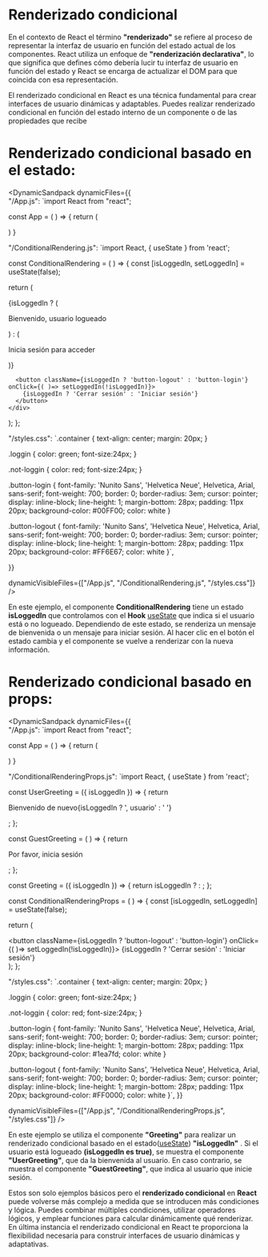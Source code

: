 
# Renderizado condicional

En el contexto de React el término **"renderizado"** se refiere al proceso de representar la interfaz de usuario en función del estado actual de los componentes. 
React utiliza un enfoque de **"renderización declarativa"**, lo que significa que defines cómo debería lucir tu interfaz de usuario en función del estado y React 
se encarga de actualizar el DOM para que coincida con esa representación.

El renderizado condicional en React es una técnica fundamental para crear interfaces de usuario dinámicas y adaptables. 
Puedes realizar renderizado condicional en función del estado interno de un componente o de las propiedades que recibe

# Renderizado condicional basado en el estado:

<DynamicSandpack
dynamicFiles={{    
"/App.js": 
`import React from "react";

const App = ( ) => {
  return (
    <div>
      <ConditionalRendering />
    </div>
  )
}


"/ConditionalRendering.js":
`import React, { useState } from 'react';

const ConditionalRendering = ( ) => {
  const [isLoggedIn, setLoggedIn] = useState(false);

  return (
    <div  className="container">
      {isLoggedIn ? (
        <p className="loggin">Bienvenido, usuario logueado</p>
        ) : (
        <p  className="not-loggin">Inicia sesión para acceder</p>
      )}

      <button className={isLoggedIn ? 'button-logout' : 'button-login'} onClick={( )=> setLoggedIn(!isLoggedIn)}>
        {isLoggedIn ? 'Cerrar sesión' : 'Iniciar sesión'}
      </button>
    </div>
  );
};


"/styles.css": 
`.container {
  text-align: center;
  margin: 20px;
}

.loggin {
  color: green;
  font-size:24px;
}

.not-loggin {
  color: red;
  font-size:24px;
}

.button-login {
  font-family: 'Nunito Sans', 'Helvetica Neue', Helvetica, Arial, sans-serif;
  font-weight: 700;
  border: 0;
  border-radius: 3em;
  cursor: pointer;
  display: inline-block;
  line-height: 1;
  margin-bottom: 28px;
  padding: 11px 20px;
  background-color: #00FF00;
  color: white
}

.button-logout {
  font-family: 'Nunito Sans', 'Helvetica Neue', Helvetica, Arial, sans-serif;
  font-weight: 700;
  border: 0;
  border-radius: 3em;
  cursor: pointer;
  display: inline-block;
  line-height: 1;
  margin-bottom: 28px;
  padding: 11px 20px;
  background-color: #FF6E67;
  color: white
}`,

  }}
  
  dynamicVisibleFiles={["/App.js", "/ConditionalRendering.js", "/styles.css"]}
/>

En este ejemplo, el componente **ConditionalRendering** tiene un estado **isLoggedIn** que controlamos con el **Hook** [useState](/docs/conceptos-de-react-04-hooks--docs) 
que indica si el usuario está o no logueado. 
Dependiendo de este estado, se renderiza un mensaje de bienvenida o un mensaje para iniciar sesión. 
Al hacer clic en el botón el estado cambia y el componente se vuelve a renderizar con la nueva información.

# Renderizado condicional basado en props:

<DynamicSandpack
dynamicFiles={{    
"/App.js": 
`import React from "react";

const App = ( ) => {
  return (
    <div>
      <ConditionalRenderingProps />
    </div>
  )
}


"/ConditionalRenderingProps.js":
`import React, { useState } from 'react';

const UserGreeting = ({ isLoggedIn }) => {
  return <p className="loggin">Bienvenido de nuevo{isLoggedIn ? ', usuario' : ' '}</p>;
};

const GuestGreeting = ( ) => {
  return <p className="not-loggin">Por favor, inicia sesión</p>;
};

const Greeting = ({ isLoggedIn }) => {
  return isLoggedIn ?
    <UserGreeting isLoggedIn={isLoggedIn} /> :
    <GuestGreeting />;
};

const ConditionalRenderingProps = ( ) => {
  const [isLoggedIn, setLoggedIn] = useState(false);

  return (
    <div className="container">
      <Greeting isLoggedIn={isLoggedIn} />
      <button className={isLoggedIn ? 'button-logout' : 'button-login'} onClick={( )=> setLoggedIn(!isLoggedIn)}>
        {isLoggedIn ? 'Cerrar sesión' : 'Iniciar sesión'}
      </button>
    </div>
  );
};


"/styles.css": 
`.container {
  text-align: center;
  margin: 20px;
}

.loggin {
  color: green;
  font-size:24px;
}

.not-loggin {
  color: red;
  font-size:24px;
}

.button-login {
  font-family: 'Nunito Sans', 'Helvetica Neue', Helvetica, Arial, sans-serif;
  font-weight: 700;
  border: 0;
  border-radius: 3em;
  cursor: pointer;
  display: inline-block;
  line-height: 1;
  margin-bottom: 28px;
  padding: 11px 20px;
  background-color: #1ea7fd;
  color: white
}

.button-logout {
  font-family: 'Nunito Sans', 'Helvetica Neue', Helvetica, Arial, sans-serif;
  font-weight: 700;
  border: 0;
  border-radius: 3em;
  cursor: pointer;
  display: inline-block;
  line-height: 1;
  margin-bottom: 28px;
  padding: 11px 20px;
  background-color: #FF0000;
  color: white
}`,
  }}
  
  dynamicVisibleFiles={["/App.js", "/ConditionalRenderingProps.js", "/styles.css"]}
/>

En este ejemplo se utiliza el componente **"Greeting"** para realizar un renderizado condicional basado en el estado([useState](/docs/conceptos-de-react-04-hooks--docs)) **"isLoggedIn"** . 
Si el usuario está logueado **(isLoggedIn es true)**, se muestra el componente **"UserGreeting"**, que da la bienvenida al usuario. En caso contrario, se muestra el componente 
**"GuestGreeting"**, que indica al usuario que inicie sesión.

Estos son solo ejemplos básicos pero el **renderizado condicional** en **React** puede volverse más complejo a medida que se introducen más condiciones y lógica. 
Puedes combinar múltiples condiciones, utilizar operadores lógicos, y emplear funciones para calcular dinámicamente qué renderizar. 
En última instancia el renderizado condicional en React te proporciona la flexibilidad necesaria para construir interfaces de usuario dinámicas y adaptativas.